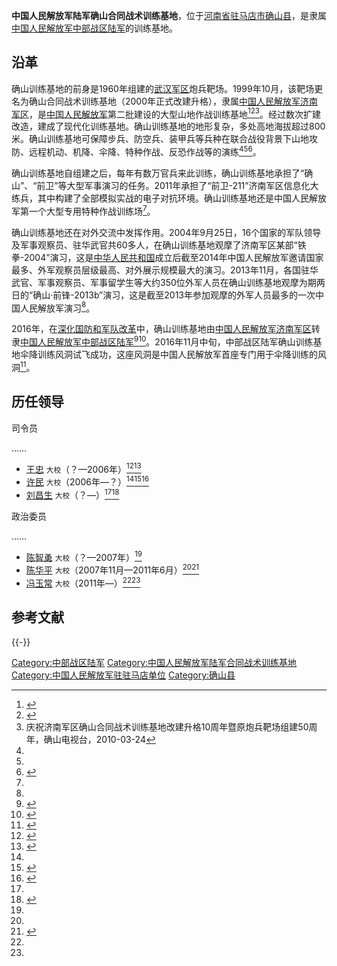 {{Infobox PRCG
|color = darkgreen
|机构名称 = 中国人民解放军陆军确山合同战术训练基地
|上级机构 = [[中国人民解放军中部战区陆军|中国人民解放军中部战区陆军]]
|机构类型 = 战区陆军训练基地
|军事级别 = 
|标志1 = China Emblem PLA.svg
|标志1说明 = [[中国人民解放军军徽|中国人民解放军军徽]]
|职位1 = 司令员
|人员1 = 
|衔级1 = 大校
|职位2 = 政治委员
|人员2 = 
|衔级2 = 大校
|职位3 =
|人员3 =
|职位4 =
|人员4 =
|地址1 = [[河南省|河南省]][[驻马店市|驻马店市]][[确山县|确山县]]
|成立时间 = 
|a=
|b=
|c=
|d=
|E=
|e=
}}

'''中国人民解放军陆军确山合同战术训练基地'''，位于[[河南省|河南省]][[驻马店市|驻马店市]][[确山县|确山县]]，是隶属[[中国人民解放军中部战区陆军|中国人民解放军中部战区陆军]]的训练基地。

==沿革==
确山训练基地的前身是1960年组建的[[中国人民解放军武汉军区|武汉军区]]炮兵靶场。1999年10月，该靶场更名为确山合同战术训练基地（2000年正式改建升格），隶属[[中国人民解放军济南军区|中国人民解放军济南军区]]，是[[中国人民解放军|中国人民解放军]]第二批建设的大型山地作战训练基地<ref name="xhw">{{Cite web|title=揭秘解放军三大军事训练基地：朱日和科技含量最高|url=http://news.xinhuanet.com/mil/2014-10/10/c_127080398_5.htm|date=2014-10-10|publisher=新华网|accessdate=2017-01-22|archive-date=2017-08-02|archive-url=https://web.archive.org/web/20170802153047/http://news.xinhuanet.com/mil/2014-10/10/c_127080398_5.htm|dead-url=no}}</ref><ref name="wy">{{Cite web|title=确山合同战术训练基地探秘：精锐部队在此诞生|url=http://news.163.com/07/1031/09/3S4GPQVN00011232.html|date=2007-10-31|publisher=网易|archiveurl=https://web.archive.org/web/20170203205535/http://news.163.com/07/1031/09/3S4GPQVN00011232.html|archivedate=2017-02-03|dead-url=yes|accessdate=2017-01-22}}</ref><ref name="queshan">庆祝济南军区确山合同战术训练基地改建升格10周年暨原炮兵靶场组建50周年，确山电视台，2010-03-24</ref>。经过数次扩建改造，建成了现代化训练基地。确山训练基地的地形复杂，多处高地海拔超过800米。确山训练基地可保障步兵、防空兵、装甲兵等兵种在联合战役背景下山地攻防、远程机动、机降、伞降、特种作战、反恐作战等的演练<ref name=xhw/><ref name=wy/><ref>{{Cite web|title=驻马店市旅游局开展迎“八一”拥军走访慰问活动|url=http://www.henan.gov.cn/zwgk/system/2013/08/02/010414510.shtml|accessdate=2017-11-13|date=2013-08-02|publisher=河南省政府门户网站|archiveurl=https://web.archive.org/web/20171113222053/http://www.henan.gov.cn/zwgk/system/2013/08/02/010414510.shtml|archivedate=2017-11-13|dead-url=yes}}</ref>。

确山训练基地自组建之后，每年有数万官兵来此训练，确山训练基地承担了“确山”、“前卫”等大型军事演习的任务。2011年承担了“前卫-211”济南军区信息化大练兵，其中构建了全部模拟实战的电子对抗环境。确山训练基地还是中国人民解放军第一个大型专用特种作战训练场<ref name="xhw" />。

确山训练基地还在对外交流中发挥作用。2004年9月25日，16个国家的军队领导及军事观察员、驻华武官共60多人，在确山训练基地观摩了济南军区某部“铁拳-2004”演习，这是[[中华人民共和国|中华人民共和国]]成立后截至2014年中国人民解放军邀请国家最多、外军观察员层级最高、对外展示规模最大的演习。2013年11月，各国驻华武官、军事观察员、军事留学生等大约350位外军人员在确山训练基地观摩为期两日的“确山·前锋-2013b”演习，这是截至2013年参加观摩的外军人员最多的一次中国人民解放军演习<ref name="xhw" />。

2016年，在[[深化国防和军队改革|深化国防和军队改革]]中，确山训练基地由[[中国人民解放军济南军区|中国人民解放军济南军区]]转隶[[中国人民解放军中部战区陆军|中国人民解放军中部战区陆军]]<ref name="budui">{{Cite web|title=驻马店市领导深入军营走访慰问驻军官兵|url=http://henan.people.com.cn/n/2014/0801/c351638-21849942.html|accessdate=2017-01-22|date=2014-08-01|publisher=人民网|archiveurl=https://web.archive.org/web/20171113165543/http://henan.people.com.cn/n/2014/0801/c351638-21849942.html|archivedate=2017-11-13|dead-url=yes}}</ref><ref>{{Cite web|title=中部战区陆军某训练基地冒着高温酷暑改造演习场|url=http://www.huaxia.com/thjq/jsxw/dl/2016/07/4912869.html|date=2016-07-05|publisher=华夏经纬网|accessdate=2017-01-22|archive-date=2019-02-20|archive-url=https://web.archive.org/web/20190220024250/http://www.huaxia.com/thjq/jsxw/dl/2016/07/4912869.html|dead-url=no}}</ref>。2016年11月中旬，中部战区陆军确山训练基地伞降训练风洞试飞成功，这座风洞是中国人民解放军首座专门用于伞降训练的风洞<ref>{{Cite web|title=中部战区陆军某训练基地伞降训练风洞试飞成功|url=http://www.js7tv.cn/news/201612_70447.html|accessdate=2017-11-13|date=2016-12-01|publisher=中国军视网|archiveurl=https://web.archive.org/web/20190124011458/http://www.js7tv.cn/news/201612_70447.html|archivedate=2019-01-24|dead-url=yes}}</ref>。

==历任领导==
{{col-begin}}
{{col-2}}
; 司令员

……
*[[王忠|王忠]] <small>大校</small>（？—2006年）<ref>{{Cite web|title=央视曝济南军区确山训练基地最新军演画面|url=http://military.china.com/zh_cn/noads/11054186/20061108/13729465.html|date=2006-11-08|publisher=中华网|archiveurl=https://web.archive.org/web/20120206054633/http://military.china.com/zh_cn/noads/11054186/20061108/13729465.html|archivedate=2012-02-06|dead-url=yes|accessdate=2017-01-22}}</ref><ref>{{Cite web|title=基地化训练助推解放军军事训练转型|url=http://news.qq.com/a/20061015/000808.htm|date=2006-10-15|publisher=腾讯|accessdate=2017-01-22|archive-date=2018-03-09|archive-url=https://web.archive.org/web/20180309120514/https://news.qq.com/a/20061015/000808.htm|dead-url=no}}</ref>
*[[许民|许民]] <small>大校</small>（2006年—？）<ref name="wy" /><ref>{{Cite web|title=专访许民司令：军事训练手段向信息化转型|url=http://news.xinhuanet.com/mil/2008-09/02/content_9753510.htm|date=2008-09-02|publisher=新华网|accessdate=2017-01-22|archive-date=2008-10-29|archive-url=https://web.archive.org/web/20081029015454/http://news.xinhuanet.com/mil/2008-09/02/content_9753510.htm|dead-url=no}}</ref><ref>{{Cite web|title=寂静的确山演习：现场不见人 坦克打炮一击完成|url=http://news.ifeng.com/mil/2/detail_2012_06/18/15387863_0.shtml|date=2012-06-18|publisher=凤凰网|accessdate=2017-01-22|archive-date=2018-03-08|archive-url=https://web.archive.org/web/20180308232452/http://news.ifeng.com/mil/2/detail_2012_06/18/15387863_0.shtml|dead-url=no}}</ref>
*[[刘昌生|刘昌生]] <small>大校</small>（？—）<ref name="budui" /><ref name="yisi">{{Cite web|title=驻马店市领导深入军营走访慰问驻军官兵|url=http://www.henan.gov.cn/zwgk/system/2014/08/01/010488849.shtml|date=2014-08-01|publisher=河南省人民政府|archiveurl=https://web.archive.org/web/20170202005121/http://www.henan.gov.cn/zwgk/system/2014/08/01/010488849.shtml|archivedate=2017-02-02|dead-url=yes|accessdate=2017-01-22}}</ref>

{{col-2}}
; 政治委员

……
*[[陈智勇|陈智勇]] <small>大校</small>（？—2007年）<ref name="wy" />
*[[陈华平|陈华平]] <small>大校</small>（2007年11月—2011年6月）<ref name="queshan" /><ref>{{Cite web|title=省住房城乡建设厅副厅长：陈华平|url=http://www.henan.gov.cn/zwgk/system/2011/07/22/010259284.shtml|date=2011-07-22|publisher=河南省人民政府|archiveurl=https://web.archive.org/web/20170202005954/http://www.henan.gov.cn/zwgk/system/2011/07/22/010259284.shtml|archivedate=2017-02-02|dead-url=yes|accessdate=2017-01-22}}</ref>
*[[冯玉常|冯玉常]] <small>大校</small>（2011年—）<ref name="budui" /><ref name="yisi" />

{{col-end}}

== 参考文献 ==
{{reflist}}

{{-}}
{{中国人民解放军陆军}}

[[Category:中部战区陆军|Category:中部战区陆军]]
[[Category:中国人民解放军陆军合同战术训练基地|Category:中国人民解放军陆军合同战术训练基地]]
[[Category:中国人民解放军驻驻马店单位|Category:中国人民解放军驻驻马店单位]]
[[Category:确山县|Category:确山县]]